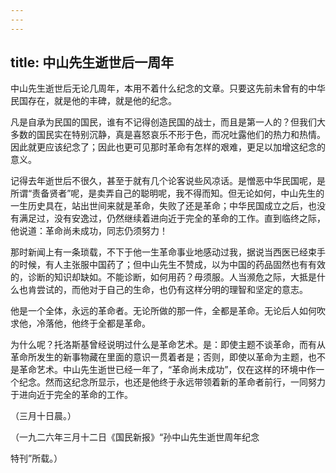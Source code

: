 ```yaml
---
---
---
```

title: 中山先生逝世后一周年
---



中山先生逝世后无论几周年，本用不着什么纪念的文章。只要这先前未曾有的中华民国存在，就是他的丰碑，就是他的纪念。

凡是自承为民国的国民，谁有不记得创造民国的战士，而且是第一人的？但我们大多数的国民实在特别沉静，真是喜怒哀乐不形于色，而况吐露他们的热力和热情。因此就更应该纪念了；因此也更可见那时革命有怎样的艰难，更足以加增这纪念的意义。

记得去年逝世后不很久，甚至于就有几个论客说些风凉话。是憎恶中华民国呢，是所谓“责备贤者”呢，是卖弄自己的聪明呢，我不得而知。但无论如何，中山先生的一生历史具在，站出世间来就是革命，失败了还是革命；中华民国成立之后，也没有满足过，没有安逸过，仍然继续着进向近于完全的革命的工作。直到临终之际，他说道：革命尚未成功，同志仍须努力！

那时新闻上有一条琐载，不下于他一生革命事业地感动过我，据说当西医已经束手的时候，有人主张服中国药了；但中山先生不赞成，以为中国的药品固然也有有效的，诊断的知识却缺如。不能诊断，如何用药？毋须服。人当濒危之际，大抵是什么也肯尝试的，而他对于自己的生命，也仍有这样分明的理智和坚定的意志。

他是一个全体，永远的革命者。无论所做的那一件，全都是革命。无论后人如何吹求他，冷落他，他终于全都是革命。

为什么呢？托洛斯基曾经说明过什么是革命艺术。是：即使主题不谈革命，而有从革命所发生的新事物藏在里面的意识一贯着者是；否则，即使以革命为主题，也不是革命艺术。中山先生逝世已经一年了，“革命尚未成功”，仅在这样的环境中作一个纪念。然而这纪念所显示，也还是他终于永远带领着新的革命者前行，一同努力于进向近于完全的革命的工作。

（三月十日晨。）

（一九二六年三月十二日《国民新报》“孙中山先生逝世周年纪念

特刊”所载。）